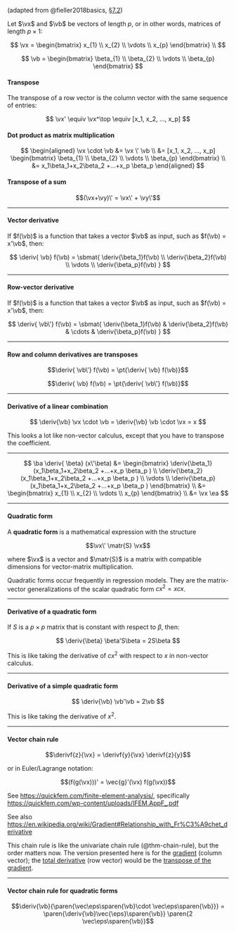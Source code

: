 
(adapted from @fieller2018basics,
[§7.2](https://www.taylorfrancis.com/chapters/mono/10.1201/9781315370200-7/vector-matrix-calculus-nick-fieller?context=ubx&refId=c310b723-786a-4f33-ae56-720a6cccd3a1))

Let $\vx$ and $\vb$ be vectors of length $p$,
or in other words, matrices of length $p \times 1$:

$$
\vx = \begin{bmatrix}
x_{1} \\
x_{2} \\
\vdots \\
x_{p}
\end{bmatrix} \\
$$

$$
\vb = \begin{bmatrix}
\beta_{1} \\
\beta_{2} \\
\vdots \\
\beta_{p}
\end{bmatrix}
$$

:::{#def-transpose}
#### Transpose

The transpose of a row vector is the column vector with the same
sequence of entries:

$$
\vx' \equiv \vx^\top \equiv [x_1, x_2, ..., x_p]
$$

:::

:::{#exm-dot-product}
#### Dot product as matrix multiplication

$$
\begin{aligned}
\vx \cdot \vb
&= \vx \' \vb
\\ &= [x_1, x_2, ..., x_p]
\begin{bmatrix}
\beta_{1} \\
\beta_{2} \\
\vdots \\
\beta_{p}
\end{bmatrix}
\\ &=
x_1\beta_1+x_2\beta_2 +...+x_p \beta_p
\end{aligned}
$$
:::

:::{#thm-transpose-sum}
#### Transpose of a sum
$$(\vx+\vy)\' = \vx\' + \vy\'$$
:::

---

::: {#def-vector-derivative}
#### Vector derivative
If $f(\vb)$ is a function that takes a vector $\vb$ as input,
such as $f(\vb) = x'\vb$,
then:

$$
\deriv{ \vb} f(\vb) =
\sbmat{
\deriv{\beta_1}f(\vb) \\
\deriv{\beta_2}f(\vb) \\
\vdots \\
\deriv{\beta_p}f(\vb)
}
$$
:::

---

::: {#def-row-vector-derivative}
#### Row-vector derivative
If $f(\vb)$ is a function that takes a vector $\vb$ as input,
such as $f(\vb) = x'\vb$,
then:

$$
\deriv{ \vb\'} f(\vb) =
\sbmat{
\deriv{\beta_1}f(\vb) &
\deriv{\beta_2}f(\vb) &
\cdots &
\deriv{\beta_p}f(\vb)
}
$$
:::

---

:::{#thm-row-deriv-tp-col-deriv}
#### Row and column derivatives are transposes
$$\deriv{ \vb\'} f(\vb) = \pt{\deriv{ \vb} f(\vb)}$$

$$\deriv{ \vb} f(\vb) = \pt{\deriv{ \vb\'} f(\vb)}$$

:::

---

:::{#thm-deriv-lincom}

#### Derivative of a linear combination

$$
\deriv{\vb} \vx \cdot \vb = \deriv{\vb} \vb \cdot \vx = x
$$

:::: notes
This looks a lot like non-vector calculus, except that you have to transpose the coefficient.
::::
:::

---

::: proof

$$
\ba
\deriv{ \beta} (x\'\beta)
&=
\begin{bmatrix}
\deriv{\beta_1}(x_1\beta_1+x_2\beta_2 +...+x_p \beta_p ) \\
\deriv{\beta_2}(x_1\beta_1+x_2\beta_2 +...+x_p \beta_p ) \\
\vdots \\
\deriv{\beta_p}(x_1\beta_1+x_2\beta_2 +...+x_p \beta_p )
\end{bmatrix}
\\ &=
\begin{bmatrix}
x_{1} \\
x_{2} \\
\vdots \\
x_{p}
\end{bmatrix}
\\ &= \vx
\ea
$$

:::

---

:::{#def-quadratic-form}
#### Quadratic form

A **quadratic form** is a mathematical expression with the structure

$$\vx\' \matr{S} \vx$$

where $\vx$ is a vector and $\matr{S}$ is a matrix with compatible dimensions for vector-matrix multiplication.

:::

::: notes
Quadratic forms occur frequently in regression models. They are the matrix-vector generalizations of the scalar quadratic form $cx^2 = xcx$.
:::

---

:::{#thm-quadratic-form}

#### Derivative of a quadratic form

If $S$ is a $p\times p$ matrix that is constant with respect to $\beta$, then:

$$
\deriv{\beta} \beta'S\beta = 2S\beta
$$

:::

::: notes
This is like taking the derivative of $cx^2$ with respect to $x$ in non-vector calculus.
:::

---

:::{#cor-deriv-normsq}

#### Derivative of a simple quadratic form

$$
\deriv{\vb} \vb'\vb = 2\vb
$$

:::

::: notes
This is like taking the derivative of $x^2$.
:::

---

:::{#thm-chain-vec}
#### Vector chain rule

$$\derivf{z}{\vx} = \derivf{y}{\vx} \derivf{z}{y}$$

or in Euler/Lagrange notation:

$$(f(g(\vx)))' = \vec{g}'(\vx) f(g(\vx))$$

:::

::: notes
See <https://quickfem.com/finite-element-analysis/>,
specifically <https://quickfem.com/wp-content/uploads/IFEM.AppF_.pdf>

See also <https://en.wikipedia.org/wiki/Gradient#Relationship_with_Fr%C3%A9chet_derivative>

This chain rule is like the univariate chain rule (@thm-chain-rule),
but the order matters now.
The version presented here is for the
[gradient](https://en.wikipedia.org/wiki/Gradient) (column vector);
the [total derivative](https://en.wikipedia.org/wiki/Total_derivative) (row vector)
would be the
[transpose of the gradient](https://en.wikipedia.org/wiki/Gradient#Relationship_with_total_derivative).

:::

---

:::{#cor-chain-qf}

#### Vector chain rule for quadratic forms
$$\deriv{\vb}{\paren{\vec\eps\sparen{\vb}\cdot \vec\eps\sparen{\vb}}} = \paren{\deriv{\vb}\vec{\eps}\sparen{\vb}} \paren{2 \vec\eps\sparen{\vb}}$$

:::

